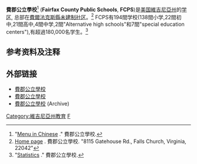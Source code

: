 '''費郡公立學校'''<ref>"[http://fcps.edu/otherlanguages/chinese.htm Menu in Chinese] {{Wayback|url=http://fcps.edu/otherlanguages/chinese.htm |date=20111015195415 }}." 費郡公立學校.</ref> ('''Fairfax County Public Schools''', '''FCPS''')是[[美国|美国]][[維吉尼亞州|維吉尼亞州]]的[[学区|学区]], 总部在[[費爾法克斯縣_(維吉尼亞州)|費爾法克斯縣]][[未建制社区|未建制社区]]。<ref>[http://www.fcps.edu/index.shtml Home page] {{Wayback|url=http://www.fcps.edu/index.shtml |date=20090506130407 }}. 費郡公立學校. "8115 Gatehouse Rd., Falls Church, Virginia, 22042"</ref> FCPS有194間学校(138間小学,22間初中,21間高中,4間中学,2間"Alternative high schools"和7間"special education centers"),有超過180,000名学生。<ref>"[http://www.fcps.edu/statis.htm Statistics] {{Wayback|url=http://www.fcps.edu/statis.htm |date=20160303224455 }}." 費郡公立學校.</ref>

==参考资料及注释==
{{reflist}}

==外部链接==
{{Commons cat|Fairfax County Public Schools}}
* [https://web.archive.org/web/20150709210216/http://www.fcps.edu/otherlanguages/more_info/chinese/index.shtml 費郡公立學校]{{zh}}
* [http://fcps.edu/ 費郡公立學校]{{Wayback|url=http://www.fcps.edu/otherlanguages/more_info/chinese/index.shtml |date=20150709210216 }} {{en}}
* [http://web.archive.org/*/http://fcps.edu/otherlanguages/chinese.htm 費郡公立學校] {{zh}} (Archive)
[[Category:維吉尼亞州教育|Category:維吉尼亞州教育]]
[[Category:美国的学区|F]]